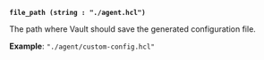 <a id="agent-arg-file_path" />

**`file_path (string : "./agent.hcl")`**

The path where Vault should save the generated configuration file.

**Example**: `"./agent/custom-config.hcl"`